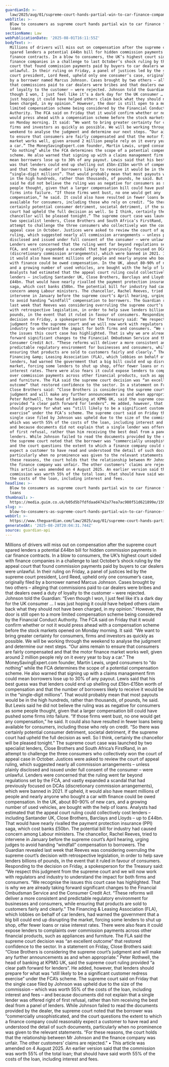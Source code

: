 ```yaml
---
guardianId: >-
  law/2025/aug/01/supreme-court-hands-partial-win-to-car-finance-companies-over-compensation-claims
webTitle: >-
  Blow to consumers as supreme court hands partial win to car finance firms over
  loans
sectionName: Law
webPublicationDate: '2025-08-01T16:11:55Z'
bodyText: >-
  Millions of drivers will miss out on compensation after the supreme court
  spared lenders a potential £44bn bill for hidden commission payments in car
  finance contracts. In a blow to consumers, the UK’s highest court sided with
  finance companies in a challenge to last October’s shock ruling by the appeal
  court that found commission payments paid by buyers to car dealers were
  unlawful. In their ruling on Friday, a panel of justices led by the supreme
  court president, Lord Reed, upheld only one consumer’s case, originally filed
  by a borrower named Marcus Johnson. Cases brought by two others – alleging
  that commissions paid to car dealers were bribes and that dealers owed a duty
  of loyalty to the customer – were rejected. Johnson told the Guardian: “Even
  though I won, I just feel like it’s a dark day for the UK consumer … I was
  just hoping it could have helped others claim back what they should not have
  been charged, in my opinion.” However, the door is still open to a more
  limited compensation scheme being considered by the Financial Conduct
  Authority. The FCA said on Friday that it would confirm whether or not it
  would press ahead with a compensation scheme before the stock markets opened
  on Monday morning. It said: “We want to bring greater certainty for consumers,
  firms and investors as quickly as possible. We will be working through the
  weekend to analyse the judgment and determine our next steps. “Our aims remain
  to ensure that consumers are fairly compensated and that the motor finance
  market works well, given around 2 million people rely on it every year to buy
  a car.” The MoneySavingExpert.com founder, Martin Lewis, urged consumers to
  “do nothing” while the FCA determines the scope of a potential compensation
  scheme. He also warned that signing up with a claims management firm could
  mean borrowers lose up to 30% of any payout. Lewis said that his best guess
  was that lenders could end up shelling out £5bn-£15bn worth of compensation
  and that the number of borrowers likely to receive it would be in the
  “single-digit millions”. That would probably mean that most payouts would be
  in the high hundreds, rather than thousands, of pounds, he said. But Lewis
  said he did not believe the ruling was as negative for consumers as some
  people thought, given that a larger compensation bill could have pushed some
  firms into failure. “If those firms went bust, no one would get any
  compensation,” he said. It could also have resulted in fewer loans being
  available for consumers, including those who rely on credit. “So there was
  certainly potential consumer detriment, societal detriment, if the supreme
  court had upheld the full decision as well. So I think, certainly the
  chancellor will be pleased tonight.” The supreme court case was launched by
  two specialist lenders, Close Brothers and South Africa’s FirstRand, in an
  attempt to challenge the three consumers who collectively won the court of
  appeal case in October. Justices were asked to review the court of appeal
  ruling, which suggested nearly all commission arrangements – unless plainly
  disclosed and issued under full consent of the consumer – were unlawful.
  Lenders were concerned that the ruling went far beyond regulations set by the
  FCA, and vastly expanded a scandal that had previously focused on DCAs
  (discretionary commission arrangements), which were banned in 2021. If upheld,
  it would also have meant millions of people and nearly anyone who bought a car
  with finance could be owed compensation. In the UK, about 80-90% of new cars,
  and a growing number of used vehicles, are bought with the help of loans.
  Analysts had estimated that the appeal court ruling could collectively cost
  lenders – including Santander UK, Close Brothers, Barclays and Lloyds – up to
  £44bn. That would have nearly rivalled the payment protection insurance (PPI)
  saga, which cost banks £50bn. The potential bill for industry had caused
  concern among Labour ministers. The chancellor, Rachel Reeves, tried to
  intervene in January before the supreme court’s April hearing, urging judges
  to avoid handing “windfall” compensation to borrowers. The Guardian revealed
  last week that Reeves was considering overruling the supreme court’s decision
  with retrospective legislation, in order to help save lenders billions of
  pounds, in the event that it ruled in favour of consumers. Responding to the
  decision on Friday, a spokesperson for the Treasury said: “We respect this
  judgment from the supreme court and we will now work with regulators and
  industry to understand the impact for both firms and consumers. “We recognise
  the issues this court case has highlighted. That is why we are already taking
  forward significant changes to the Financial Ombudsman Service and the
  Consumer Credit Act. “These reforms will deliver a more consistent and
  predictable regulatory environment for businesses and consumers, while
  ensuring that products are sold to customers fairly and clearly.” The
  Financing &amp; Leasing Association (FLA), which lobbies on behalf of car
  lenders, had warned the government that a big bill could end up disrupting the
  market, forcing some lenders to shut up shop, offer fewer loans or raise
  interest rates. There were also fears it could expose lenders to complaints
  over commission payments across other financial products, such as appliances
  and furniture. The FLA said the supreme court decision was “an excellent
  outcome” that restored confidence to the sector. In a statement on Friday,
  Close Brothers said: “Close Brothers is considering the supreme court’s
  judgment and will make any further announcements as and when appropriate.”
  Peter Rothwell, the head of banking at KPMG UK, said the supreme court ruling
  provided “a clear path forward for lenders”. He added, however, that lenders
  should prepare for what was “still likely to be a significant customer redress
  exercise” under the FCA’s scheme. The supreme court said on Friday that the
  single case filed by Johnson was upheld due to the size of the commission –
  which was worth 55% of the costs of the loan, including interest and fees –
  and because documents did not explain that a single lender was offered right
  of first refusal, rather than him receiving the best deal from a panel of
  lenders. While Johnson failed to read the documents provided by the dealer,
  the supreme court noted that the borrower was “commercially unsophisticated,
  and the court questions the extent to which a finance company could reasonably
  expect a customer to have read and understood the detail of such documents,
  particularly when no prominence was given to the relevant statements. “For
  these reasons, the court holds that the relationship between Mr Johnson and
  the finance company was unfair. The other customers’ claims are rejected.” •
  This article was amended on 4 August 2025. An earlier version said that the
  commission was worth 55% of the total loan; that should have said worth 55% of
  the costs of the loan, including interest and fees.
headline: >-
  Blow to consumers as supreme court hands partial win to car finance firms over
  loans
thumbnail: >-
  https://media.guim.co.uk/b05d5b7fdfdaad4742a77ea7ac980f51d621899e/159_0_4299_3439/500.jpg
slug: >-
  blow-to-consumers-as-supreme-court-hands-partial-win-to-car-finance-firms-over-loans
webUrl: >-
  https://www.theguardian.com/law/2025/aug/01/supreme-court-hands-partial-win-to-car-finance-companies-over-compensation-claims
generatedAt: '2025-08-28T20:04:31.744Z'
source: guardian-api
---
```

Millions of drivers will miss out on compensation after the supreme court spared lenders a potential £44bn bill for hidden commission payments in car finance contracts. In a blow to consumers, the UK’s highest court sided with finance companies in a challenge to last October’s shock ruling by the appeal court that found commission payments paid by buyers to car dealers were unlawful. In their ruling on Friday, a panel of justices led by the supreme court president, Lord Reed, upheld only one consumer’s case, originally filed by a borrower named Marcus Johnson. Cases brought by two others – alleging that commissions paid to car dealers were bribes and that dealers owed a duty of loyalty to the customer – were rejected. Johnson told the Guardian: “Even though I won, I just feel like it’s a dark day for the UK consumer … I was just hoping it could have helped others claim back what they should not have been charged, in my opinion.” However, the door is still open to a more limited compensation scheme being considered by the Financial Conduct Authority. The FCA said on Friday that it would confirm whether or not it would press ahead with a compensation scheme before the stock markets opened on Monday morning. It said: “We want to bring greater certainty for consumers, firms and investors as quickly as possible. We will be working through the weekend to analyse the judgment and determine our next steps. “Our aims remain to ensure that consumers are fairly compensated and that the motor finance market works well, given around 2 million people rely on it every year to buy a car.” The MoneySavingExpert.com founder, Martin Lewis, urged consumers to “do nothing” while the FCA determines the scope of a potential compensation scheme. He also warned that signing up with a claims management firm could mean borrowers lose up to 30% of any payout. Lewis said that his best guess was that lenders could end up shelling out £5bn-£15bn worth of compensation and that the number of borrowers likely to receive it would be in the “single-digit millions”. That would probably mean that most payouts would be in the high hundreds, rather than thousands, of pounds, he said. But Lewis said he did not believe the ruling was as negative for consumers as some people thought, given that a larger compensation bill could have pushed some firms into failure. “If those firms went bust, no one would get any compensation,” he said. It could also have resulted in fewer loans being available for consumers, including those who rely on credit. “So there was certainly potential consumer detriment, societal detriment, if the supreme court had upheld the full decision as well. So I think, certainly the chancellor will be pleased tonight.” The supreme court case was launched by two specialist lenders, Close Brothers and South Africa’s FirstRand, in an attempt to challenge the three consumers who collectively won the court of appeal case in October. Justices were asked to review the court of appeal ruling, which suggested nearly all commission arrangements – unless plainly disclosed and issued under full consent of the consumer – were unlawful. Lenders were concerned that the ruling went far beyond regulations set by the FCA, and vastly expanded a scandal that had previously focused on DCAs (discretionary commission arrangements), which were banned in 2021. If upheld, it would also have meant millions of people and nearly anyone who bought a car with finance could be owed compensation. In the UK, about 80-90% of new cars, and a growing number of used vehicles, are bought with the help of loans. Analysts had estimated that the appeal court ruling could collectively cost lenders – including Santander UK, Close Brothers, Barclays and Lloyds – up to £44bn. That would have nearly rivalled the payment protection insurance (PPI) saga, which cost banks £50bn. The potential bill for industry had caused concern among Labour ministers. The chancellor, Rachel Reeves, tried to intervene in January before the supreme court’s April hearing, urging judges to avoid handing “windfall” compensation to borrowers. The Guardian revealed last week that Reeves was considering overruling the supreme court’s decision with retrospective legislation, in order to help save lenders billions of pounds, in the event that it ruled in favour of consumers. Responding to the decision on Friday, a spokesperson for the Treasury said: “We respect this judgment from the supreme court and we will now work with regulators and industry to understand the impact for both firms and consumers. “We recognise the issues this court case has highlighted. That is why we are already taking forward significant changes to the Financial Ombudsman Service and the Consumer Credit Act. “These reforms will deliver a more consistent and predictable regulatory environment for businesses and consumers, while ensuring that products are sold to customers fairly and clearly.” The Financing &amp; Leasing Association (FLA), which lobbies on behalf of car lenders, had warned the government that a big bill could end up disrupting the market, forcing some lenders to shut up shop, offer fewer loans or raise interest rates. There were also fears it could expose lenders to complaints over commission payments across other financial products, such as appliances and furniture. The FLA said the supreme court decision was “an excellent outcome” that restored confidence to the sector. In a statement on Friday, Close Brothers said: “Close Brothers is considering the supreme court’s judgment and will make any further announcements as and when appropriate.” Peter Rothwell, the head of banking at KPMG UK, said the supreme court ruling provided “a clear path forward for lenders”. He added, however, that lenders should prepare for what was “still likely to be a significant customer redress exercise” under the FCA’s scheme. The supreme court said on Friday that the single case filed by Johnson was upheld due to the size of the commission – which was worth 55% of the costs of the loan, including interest and fees – and because documents did not explain that a single lender was offered right of first refusal, rather than him receiving the best deal from a panel of lenders. While Johnson failed to read the documents provided by the dealer, the supreme court noted that the borrower was “commercially unsophisticated, and the court questions the extent to which a finance company could reasonably expect a customer to have read and understood the detail of such documents, particularly when no prominence was given to the relevant statements. “For these reasons, the court holds that the relationship between Mr Johnson and the finance company was unfair. The other customers’ claims are rejected.” • This article was amended on 4 August 2025. An earlier version said that the commission was worth 55% of the total loan; that should have said worth 55% of the costs of the loan, including interest and fees.
